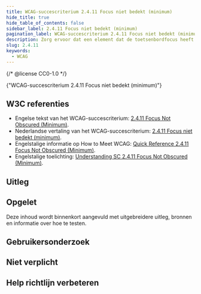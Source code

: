 ```yaml
---
title: WCAG-succescriterium 2.4.11 Focus niet bedekt (minimum)
hide_title: true
hide_table_of_contents: false
sidebar_label: 2.4.11 Focus niet bedekt (minimum)
pagination_label: WCAG-succescriterium 2.4.11 Focus niet bedekt (minimum)
description: Zorg ervoor dat een element dat de toetsenbordfocus heeft zichtbaar is en niet volledig bedekt is door andere inhoud.
slug: 2.4.11
keywords:
  - WCAG
---
```


{/* @license CC0-1.0 */}


<WcagHeadingGroup level={1} conformanceLevel="Niveau AA">
  {"WCAG-succescriterium 2.4.11 Focus niet bedekt (minimum)"}
</WcagHeadingGroup>

## W3C referenties

- Engelse tekst van het WCAG-succescriterium: [<span lang="en">2.4.11 Focus Not Obscured (Minimum)</span>](https://www.w3.org/TR/WCAG22/#focus-not-obscured-minimum).
- Nederlandse vertaling van het WCAG-succescriterium: [2.4.11 Focus niet bedekt (minimum)](https://www.w3.org/Translations/WCAG22-nl/#focus-not-obscured-minimum).
- Engelstalige informatie op <span lang="en">How to Meet WCAG</span>: [<span lang="en">Quick Reference 2.4.11 Focus Not Obscured (Minimum)</span>](https://www.w3.org/WAI/WCAG22/quickref/#focus-not-obscured-minimum).
- Engelstalige toelichting: [<span lang="en">Understanding SC 2.4.11 Focus Not Obscured (Minimum)</span>](https://www.w3.org/WAI/WCAG22/Understanding/focus-not-obscured-minimum.html).

## Uitleg

<Summary />

## Opgelet

Deze inhoud wordt binnenkort aangevuld met uitgebreidere uitleg, bronnen en informatie over hoe te testen.

## Gebruikersonderzoek

<CTAGebruikersonderzoek />

## Niet verplicht

<SpotlightSection>
  <Markdown omitH1 headinglevel={3}>
    <Disclaimer />
  </Markdown>
</SpotlightSection>

## Help richtlijn verbeteren

<Markdown omitH1 headinglevel={3}>
  <WCAGFooterInfo />
</Markdown>
